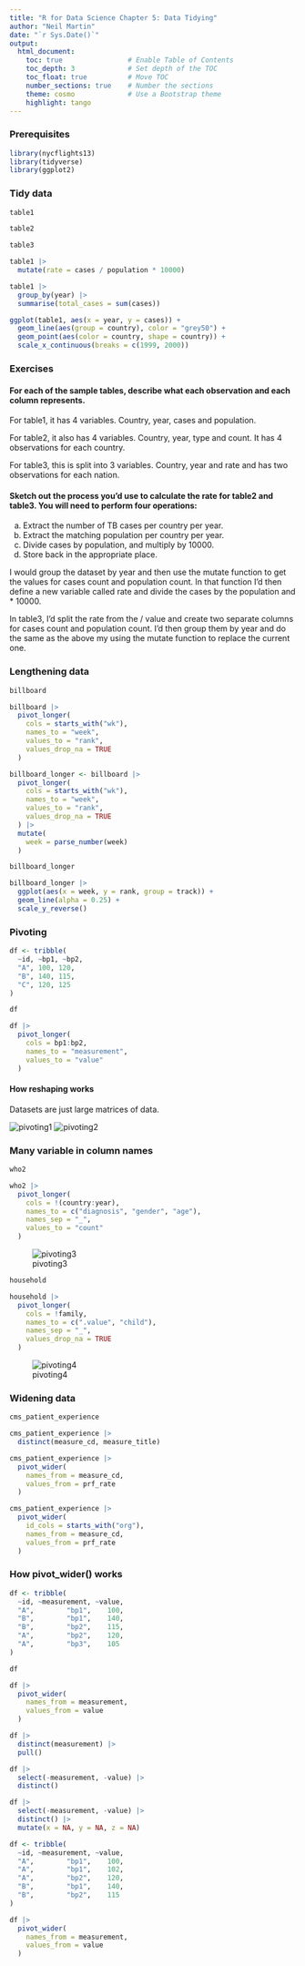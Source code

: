 ```yaml
---
title: "R for Data Science Chapter 5: Data Tidying"
author: "Neil Martin"
date: "`r Sys.Date()`"
output:
  html_document:
    toc: true                # Enable Table of Contents
    toc_depth: 3             # Set depth of the TOC
    toc_float: true          # Move TOC
    number_sections: true    # Number the sections
    theme: cosmo             # Use a Bootstrap theme
    highlight: tango 
---
```


### Prerequisites

```r

library(nycflights13)
library(tidyverse)
library(ggplot2)

```

### Tidy data

```r

table1

table2  

table3

table1 |> 
  mutate(rate = cases / population * 10000)

table1 |> 
  group_by(year) |> 
  summarise(total_cases = sum(cases))

ggplot(table1, aes(x = year, y = cases)) +
  geom_line(aes(group = country), color = "grey50") +
  geom_point(aes(color = country, shape = country)) +
  scale_x_continuous(breaks = c(1999, 2000))

```
### Exercises

#### For each of the sample tables, describe what each observation and each column represents.

<p> For table1, it has 4 variables. Country, year, cases and population.

For table2, it also has 4 variables. Country, year, type and count. It has 4 observations for each country.

For table3, this is split into 3 variables. Country, year and rate and has two observations for each nation. </p>

#### Sketch out the process you’d use to calculate the rate for table2 and table3. You will need to perform four operations:

a) Extract the number of TB cases per country per year.
b) Extract the matching population per country per year.
c) Divide cases by population, and multiply by 10000.
d) Store back in the appropriate place.

<p> I would group the dataset by year and then use the mutate function to get the values for cases count and population count. In that function I'd then define a new variable called rate and divide the cases by the population and * 10000. </p>

<p> In table3, I'd split the rate from the / value and create two separate columns for cases count and population count. I'd then group them by year and do the same as the above my using the mutate function to replace the current one. </p>

### Lengthening data

```r

billboard

billboard |> 
  pivot_longer(
    cols = starts_with("wk"),
    names_to = "week",
    values_to = "rank",
    values_drop_na = TRUE
  )

billboard_longer <- billboard |> 
  pivot_longer(
    cols = starts_with("wk"), 
    names_to = "week", 
    values_to = "rank",
    values_drop_na = TRUE
  ) |> 
  mutate(
    week = parse_number(week)
  )

billboard_longer

billboard_longer |> 
  ggplot(aes(x = week, y = rank, group = track)) +
  geom_line(alpha = 0.25) +
  scale_y_reverse()


```

### Pivoting

```r

df <- tribble(
  ~id, ~bp1, ~bp2,
  "A", 100, 120,
  "B", 140, 115,
  "C", 120, 125
)

df

df |> 
  pivot_longer(
    cols = bp1:bp2,
    names_to = "measurement",
    values_to = "value"
  )

```

#### How reshaping works

<p> Datasets are just large matrices of data. </p>

![pivoting1](https://r4ds.hadley.nz/diagrams/tidy-data/variables.png)
![pivoting2](https://r4ds.hadley.nz/diagrams/tidy-data/column-names.png)

### Many variable in column names

```r

who2

who2 |> 
  pivot_longer(
    cols = !(country:year),
    names_to = c("diagnosis", "gender", "age"),
    names_sep = "_",
    values_to = "count"
  )

```

![pivoting3](https://r4ds.hadley.nz/diagrams/tidy-data/multiple-names.png)

```r

household

household |> 
  pivot_longer(
    cols = !family,
    names_to = c(".value", "child"),
    names_sep = "_",
    values_drop_na = TRUE
  )

```

![pivoting4](https://r4ds.hadley.nz/diagrams/tidy-data/names-and-values.png)

### Widening data

```r

cms_patient_experience

cms_patient_experience |> 
  distinct(measure_cd, measure_title)

cms_patient_experience |> 
  pivot_wider(
    names_from = measure_cd,
    values_from = prf_rate
  )

cms_patient_experience |> 
  pivot_wider(
    id_cols = starts_with("org"),
    names_from = measure_cd,
    values_from = prf_rate
  )

```
### How pivot_wider() works

```r

df <- tribble(
  ~id, ~measurement, ~value,
  "A",        "bp1",    100,
  "B",        "bp1",    140,
  "B",        "bp2",    115, 
  "A",        "bp2",    120,
  "A",        "bp3",    105
)

df

df |> 
  pivot_wider(
    names_from = measurement,
    values_from = value
  )

df |> 
  distinct(measurement) |> 
  pull()

df |> 
  select(-measurement, -value) |> 
  distinct()

df |> 
  select(-measurement, -value) |> 
  distinct() |> 
  mutate(x = NA, y = NA, z = NA)

df <- tribble(
  ~id, ~measurement, ~value,
  "A",        "bp1",    100,
  "A",        "bp1",    102,
  "A",        "bp2",    120,
  "B",        "bp1",    140, 
  "B",        "bp2",    115
)

df |>
  pivot_wider(
    names_from = measurement,
    values_from = value
  )

```

